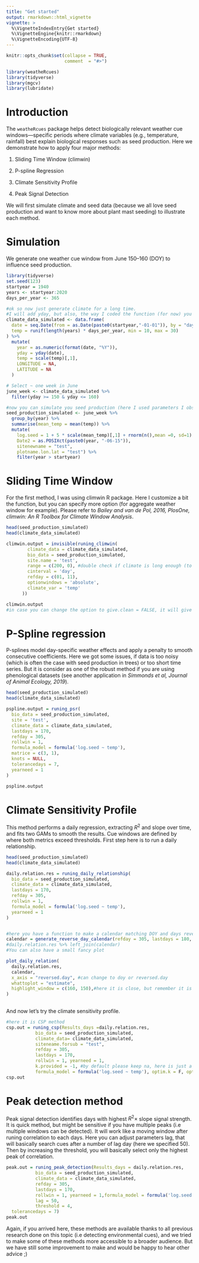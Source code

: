 ```yaml
---
title: "Get started"
output: rmarkdown::html_vignette
vignette: >
  %\VignetteIndexEntry{Get started}
  %\VignetteEngine{knitr::rmarkdown}
  %\VignetteEncoding{UTF-8}
---
```


```r
knitr::opts_chunk$set(collapse = TRUE,
                      comment  = "#>")
```

```r
library(weatheRcues)
library(tidyverse)
library(mgcv)
library(lubridate)
```

# Introduction

The `weatheRcues` package helps detect biologically relevant weather cue windows—specific periods where climate variables (e.g., temperature, rainfall) best explain biological responses such as seed production. Here we demonstrate how to apply four major methods:

1.  Sliding Time Window (climwin)

2.  P-spline Regression

3.  Climate Sensitivity Profile

4.  Peak Signal Detection

We will first simulate climate and seed data (because we all love seed production and want to know more about plant mast seeding) to illustrate each method.

# Simulation

We generate one weather cue window from June 150–160 (DOY) to influence seed production.

```r
library(tidyverse)
set.seed(123)  
startyear = 1940
years <- startyear:2020
days_per_year <- 365

#ok so now just generate climate for a long time.
#I will add yday, but also, the way I coded the function (for now) you need to have LONGITUDE AND LATITUDE columns
climate_data_simulated <- data.frame(
  date = seq.Date(from = as.Date(paste0(startyear,"-01-01")), by = "day", length.out = length(years) * days_per_year),
  temp = runif(length(years) * days_per_year, min = 10, max = 30)
) %>%
  mutate(
    year = as.numeric(format(date, "%Y")),
    yday = yday(date),
    temp = scale(temp)[,1],
    LONGITUDE = NA,
    LATITUDE = NA
  )

# Select ~ one week in June 
june_week <- climate_data_simulated %>%
  filter(yday >= 150 & yday <= 160)

#now you can simulate you seed production (here I used parameters I observed). For seed production data, you also need to have additional column, Date2, with this d-m-Y format and two other column, plotname.lon.lat and sitenewname. I will try to fix this later, I used this to be sure my time series are matching climate location. I also selected one year less (to have sure that climate would be enough years) 
seed_production_simulated <- june_week %>%
  group_by(year) %>%
  summarise(mean_temp = mean(temp)) %>%
  mutate(
    log.seed = 1 + 5 * scale(mean_temp)[,1] + rnorm(n(),mean =0, sd=1),
    Date2 = as.POSIXct(paste0(year, "-06-15")),
    sitenewname = "test",
    plotname.lon.lat = "test") %>% 
    filter(year > startyear) 
```

# Sliding Time Window

For the first method, I was using climwin R package. Here I customize a bit the function, but you can specify more option (for aggregate weather window for example). Please refer to *Bailey and van de Pol, 2016, PlosOne, climwin: An R Toolbox for Climate Window Analysis*.

```r
head(seed_production_simulated)
head(climate_data_simulated)

climwin.output = invisible(runing_climwin(
        climate_data = climate_data_simulated,
        bio_data = seed_production_simulated,
        site.name = 'test',
        range = c(200, 0), #double check if climate is long enough (to match bio data)
        cinterval = 'day',
        refday = c(01, 11),
        optionwindows = 'absolute',
        climate_var = 'temp'
      ))

climwin.output
#in case you can change the option to give.clean = FALSE, it will give you all models outputs from `climwin::slidingwin`
```

# P-Spline regression

P-splines model day-specific weather effects and apply a penalty to smooth consecutive coefficients. Here we got some issues, if data is too noisy (which is often the case with seed production in trees) or too short time series. But it is consider as one of the robust method if you are using phenological datasets (see another application in *Simmonds et al, Journal of Animal Ecology, 2019*).

```r
head(seed_production_simulated)
head(climate_data_simulated)

pspline.output = runing_psr(
  bio_data = seed_production_simulated,
  site = 'test',
  climate_data = climate_data_simulated,
  lastdays = 170,
  refday = 305,
  rollwin = 1,
  formula_model = formula('log.seed ~ temp'),
  matrice = c(3, 1),
  knots = NULL,
  tolerancedays = 7,
  yearneed = 1
)

pspline.output
```

# Climate Sensitivity Profile

This method performs a daily regression, extracting $R^2$ and slope over time, and fits two GAMs to smooth the results. Cue windows are defined by where both metrics exceed thresholds. First step here is to run a daily relationship.

```r
head(seed_production_simulated)
head(climate_data_simulated)

daily.relation.res = runing_daily_relationship(
  bio_data = seed_production_simulated,
  climate_data = climate_data_simulated,
  lastdays = 170,
  refday = 305,
  rollwin = 1,
  formula_model = formula('log.seed ~ temp'),
  yearneed = 1
)


#here you have a function to make a calendar matching DOY and days reversed. 
calendar = generate_reverse_day_calendar(refday = 305, lastdays = 180, yearback = 1)
#daily.relation.res %>% left_join(calendar)
#You can also have a small fancy plot 

plot_daily_relation(
  daily.relation.res,
  calendar,
  x_axis = "reversed.day", #can change to doy or reversed.day
  whattoplot = "estimate",
  highlight_window = c(160, 150),#here it is close, but remember it is a simulation...
)
  
```

And now let's try the climate sensitivity profile.

```R
#here it is CSP method
csp.out = runing_csp(Results_days =daily.relation.res,
           bio_data = seed_production_simulated,
           climate_data= climate_data_simulated,
           siteneame.forsub = "test",
           refday = 305,
           lastdays = 170,
           rollwin = 1, yearneed = 1,
           k.provided = -1, #by default please keep na, here is just a test to make it fast
           formula_model = formula('log.seed ~ temp'), optim.k = F, option.check.name = F)
csp.out
```

# Peak detection method

Peak signal detection identifies days with highest $R^2 \times$ slope signal strength. It is quick method, but might be sensitive if you have multiple peaks (i.e multiple windows can be detected). It will work like a moving window after runing correlation to each days. Here you can adjust parameters lag, that will basically search cues after a number of lag day (here we specified 50). Then by increasing the threshold, you will basically select only the highest peak of correlation.

```R
peak.out = runing_peak_detection(Results_days = daily.relation.res,
           bio_data = seed_production_simulated,
           climate_data = climate_data_simulated,
           refday = 305,
           lastdays = 170,
           rollwin = 1, yearneed = 1,formula_model = formula('log.seed ~ temp'),
           lag = 50,
           threshold = 4,
  tolerancedays = 7)
peak.out


```

Again, if you arrived here, these methods are available thanks to all previous research done on this topic (i.e detecting environmental cues), and we tried to make some of these methods more accessible to a broader audience. But we have still some improvement to make and would be happy to hear other advice ;)
